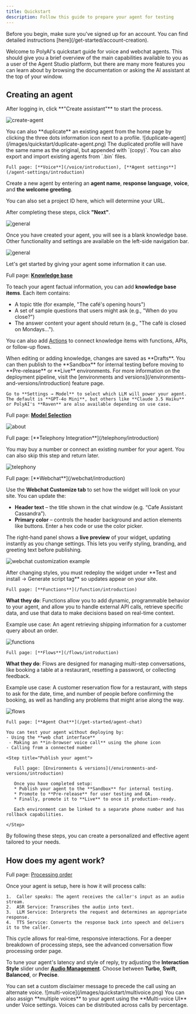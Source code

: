 ```yaml
---
title: Quickstart
description: Follow this guide to prepare your agent for testing
---
```


<Info>
  Before you begin, make sure you've signed up for an account. You can find detailed instructions [here](/get-started/account-creation).
</Info>

Welcome to PolyAI's quickstart guide for voice and webchat agents. This should give you a brief overview of the main capabilities available to you
as a user of the Agent Studio platform, but there are many more features you can learn about by browsing the documentation or asking the AI assistant at the top of your window.

## Creating an agent

<Steps>
  <Step title="Start the creation process">
    After logging in, click **"Create assistant"** to start the process.

![create-agent](/images/quickstart/create-assistant.png)

<Info>
  You can also **duplicate** an existing agent from the home page by clicking the three dots information icon next to a profile.
   ![duplicate-agent](/images/quickstart/duplicate-agent.png)
   The duplicated profile will have the same name as the original, but appended with `(copy)`. You can also export and import existing agents from `.bin` files.
</Info>

  </Step>

  <Step title="Set a name, response language, voice, and greeting line">

    Full page: [**Voice**](/voice/introduction), [**Agent settings**](/agent-settings/introduction)

Create a new agent by entering an **agent name**, **response language**, **voice**, and **the welcome greeting**.

You can also set a project ID here, which will determine your URL.

After completing these steps, click **"Next"**.

![general](/images/quickstart/general.png)

  </Step>

<Step title="Entering Agent Studio and the knowledge base">

Once you have created your agent, you will see is a blank knowledge base. Other functionality and settings are available on the left-side navigation bar.

![general](/images/quickstart/home.png)

</Step>

<Step title="Add a knowledge base item">

Let's get started by giving your agent some information it can use.

Full page: [**Knowledge base**](/knowledge-base/introduction)

To teach your agent factual information, you can add **knowledge base items**.
Each item contains:
- A topic title (for example, "The café's opening hours")
- A set of sample questions that users might ask (e.g., "When do you close?")
- The answer content your agent should return (e.g., "The café is closed on Mondays…").

You can also add [Actions](/knowledge-base/how-to-setup-action/introduction) to connect knowledge items with functions, APIs, or follow-up flows.

<Tip>
  When editing or adding knowledge, changes are saved as **Drafts**. You can then publish to the **Sandbox** for internal testing before moving to **Pre-release** or **Live** environments. For more information on the deployment pipeline, visit the [environments and versions](/environments-and-versions/introduction) feature page.
</Tip>

</Step>

<Step title="Change your language model">

    Go to **Settings → Model** to select which LLM will power your agent. The default is **GPT-4o Mini**, but others like **Claude 3.5 Haiku** or PolyAI's **Raven** are also available depending on use case.

Full page: [**Model Selection**](/agent-settings/model-use)

  </Step>

![about](/images/agent-about.png)

  <Step title="[Voice agents only] Select a number for telephony integration">
    Full page: [**Telephony Integration**](/telephony/introduction)

You may buy a number or connect an existing number for your agent. You can also skip this step and return later.

![telephony](/images/quickstart/telephony.png)

<Step title="[Webchat agents only] Design your chat widget">
  Full page: [**Webchat**](/webchat/introduction)

Use the **Webchat Customize tab** to set how the widget will look on your site.
You can update the:

- **Header text** – the title shown in the chat window (e.g. “Cafe Assistant Cassandra”).
- **Primary color** – controls the header background and action elements like buttons. Enter a hex code or use the color picker.

The right-hand panel shows a **live preview** of your widget, updating instantly as you change settings. This lets you verify styling, branding, and greeting text before publishing.

![webchat customization example](/images/quickstart/webchat.png)

<Info>
After changing styles, you must redeploy the widget under **Test and install → Generate script tag** so updates appear on your site.
</Info>

</Step>

  <Step title="[Advanced] Integrate functions into your knowledge base">

    Full page: [**Functions**](/function/introduction)

**What they do**: Functions allow you to add dynamic, programmable behavior to your agent, and allow you to handle external API calls, retrieve specific data, and use that data to make decisions based on real-time context.

Example use case: An agent retrieving shipping information for a customer query about an order.

![functions](/images/quickstart/functions.png)

  </Step>

  <Step title="[Advanced] Add a flow to your project">

    Full page: [**Flows**](/flows/introduction)

**What they do**: Flows are designed for managing multi-step conversations, like booking a table at a restaurant, resetting a password, or collecting feedback.

Example use case: A customer reservation flow for a restaurant, with steps to ask for the date, time, and number of people before confirming the booking, as well as handling any problems that might arise along the way.

![flows](/images/quickstart/flows.png)

  </Step>

  <Step title="Test your agent (web-chat, browser call, or phone)">

    Full page: [**Agent Chat**](/get-started/agent-chat)

    You can test your agent without deploying by:
    - Using the **web chat interface**
     - Making an **in-browser voice call** using the phone icon
    - Calling from a connected number

  </Step>

    <Step title="Publish your agent">

       Full page: [Environments & versions](/environments-and-versions/introduction)

       Once you have completed setup:
       * Publish your agent to the **Sandbox** for internal testing.
       * Promote to **Pre-release** for user testing and QA.
       * Finally, promote it to **Live** to once it production-ready.

       Each environment can be linked to a separate phone number and has rollback capabilities.

    </Step>

</Steps>

By following these steps, you can create a personalized and effective agent tailored to your needs.

## How does my agent work?

Full page: [Processing order](/essentials/order)

Once your agent is setup, here is how it will process calls:

	1.	Caller speaks: The agent receives the caller's input as an audio stream.
	2.	ASR Service: Transcribes the audio into text.
	3.	LLM Service: Interprets the request and determines an appropriate response.
	4.	TTS Service: Converts the response back into speech and delivers it to the caller.

This cycle allows for real-time, responsive interactions. For a deeper breakdown of processing steps, see the advanced conversation flow processing order page.

<Tip>To tune your agent's latency and style of reply, try adjusting the **Interaction Style** slider under [**Audio Management**](/audio-management/introduction). Choose between **Turbo**, **Swift**, **Balanced**, or **Precise**.</Tip>

<Tip>
  You can set a custom disclaimer message to precede the call using an alternate voice.
     ![multi-voice](/images/quickstart/multivoice.png)
  You can also assign **multiple voices** to your agent using the **Multi-voice UI** under Voice settings. Voices can be distributed across calls by percentage.
</Tip>
